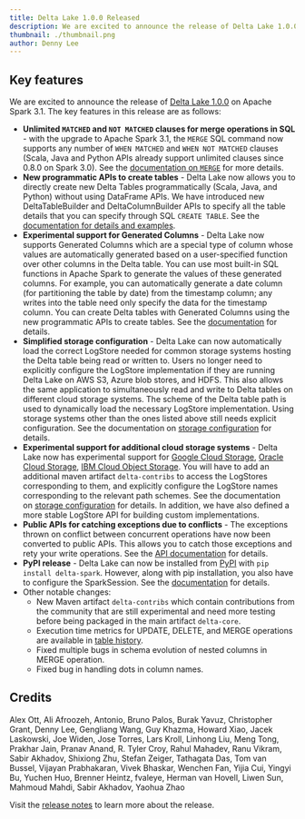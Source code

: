 ```yaml
---
title: Delta Lake 1.0.0 Released
description: We are excited to announce the release of Delta Lake 1.0.0 on Apache Spark 3.1.
thumbnail: ./thumbnail.png
author: Denny Lee
---
```


## Key features

We are excited to announce the release of [Delta Lake 1.0.0](https://github.com/delta-io/delta/releases/tag/v1.0.0) on Apache Spark 3.1. The key features in this release are as follows:

- **Unlimited `MATCHED` and `NOT MATCHED` clauses for merge operations in SQL** - with the upgrade to Apache Spark 3.1, the `MERGE` SQL command now supports any number of `WHEN MATCHED` and `WHEN NOT MATCHED` clauses (Scala, Java and Python APIs already support unlimited clauses since 0.8.0 on Spark 3.0). See the [documentation on `MERGE`](https://docs.delta.io/1.0.0/delta-update.html#operation-semantics) for more details.
- **New programmatic APIs to create tables** - Delta Lake now allows you to directly create new Delta Tables programmatically (Scala, Java, and Python) without using DataFrame APIs. We have introduced new DeltaTableBuilder and DeltaColumnBuilder APIs to specify all the table details that you can specify through SQL `CREATE TABLE`. See the [documentation for details and examples](https://docs.delta.io/1.0.0/delta-batch.html#create-a-table).
- **Experimental support for Generated Columns** - Delta Lake now supports Generated Columns which are a special type of column whose values are automatically generated based on a user-specified function over other columns in the Delta table. You can use most built-in SQL functions in Apache Spark to generate the values of these generated columns. For example, you can automatically generate a date column (for partitioning the table by date) from the timestamp column; any writes into the table need only specify the data for the timestamp column. You can create Delta tables with Generated Columns using the new programmatic APIs to create tables. See the [documentation](https://docs.delta.io/1.0.0/delta-batch.html#use-generated-columns) for details.
- **Simplified storage configuration** - Delta Lake can now automatically load the correct LogStore needed for common storage systems hosting the Delta table being read or written to. Users no longer need to explicitly configure the LogStore implementation if they are running Delta Lake on AWS S3, Azure blob stores, and HDFS. This also allows the same application to simultaneously read and write to Delta tables on different cloud storage systems. The scheme of the Delta table path is used to dynamically load the necessary LogStore implementation. Using storage systems other than the ones listed above still needs explicit configuration. See the documentation on [storage configuration](https://docs.delta.io/1.0.0/delta-storage.html) for details.
- **Experimental support for additional cloud storage systems** - Delta Lake now has experimental support for [Google Cloud Storage](https://cloud.google.com/storage), [Oracle Cloud Storage](https://www.oracle.com/cloud/storage/), [IBM Cloud Object Storage](https://www.ibm.com/cloud/object-storage). You will have to add an additional maven artifact `delta-contribs` to access the LogStores corresponding to them, and explicitly configure the LogStore names corresponding to the relevant path schemes. See the documentation on [storage configuration](/blog/2021-05-24-delta-lake-1-0-0-released/) for details. In addition, we have also defined a more stable LogStore API for building custom implementations.
- **Public APIs for catching exceptions due to conflicts** - The exceptions thrown on conflict between concurrent operations have now been converted to public APIs. This allows you to catch those exceptions and rety your write operations. See the [API documentation](/blog/2021-05-24-delta-lake-1-0-0-released/) for details.
- **PyPI release** - Delta Lake can now be installed from [PyPI](https://pypi.org/project/delta-spark/1.0.0/) with `pip install delta-spark`. However, along with pip installation, you also have to configure the SparkSession. See the [documentation](https://docs.delta.io/1.0.0/quick-start.html#set-up-project) for details.
- Other notable changes:
  - New Maven artifact `delta-contribs` which contain contributions from the community that are still experimental and need more testing before being packaged in the main artifact `delta-core`.
  - Execution time metrics for UPDATE, DELETE, and MERGE operations are available in [table history](https://docs.delta.io/1.0.0/delta-utility.html#operation-metrics-keys).
  - Fixed multiple bugs in schema evolution of nested columns in MERGE operation.
  - Fixed bug in handling dots in column names.

## Credits

Alex Ott, Ali Afroozeh, Antonio, Bruno Palos, Burak Yavuz, Christopher Grant, Denny Lee, Gengliang Wang, Guy Khazma, Howard Xiao, Jacek Laskowski, Joe Widen, Jose Torres, Lars Kroll, Linhong Liu, Meng Tong, Prakhar Jain, Pranav Anand, R. Tyler Croy, Rahul Mahadev, Ranu Vikram, Sabir Akhadov, Shixiong Zhu, Stefan Zeiger, Tathagata Das, Tom van Bussel, Vijayan Prabhakaran, Vivek Bhaskar, Wenchen Fan, Yijia Cui, Yingyi Bu, Yuchen Huo, Brenner Heintz, fvaleye, Herman van Hovell, Liwen Sun, Mahmoud Mahdi, Sabir Akhadov, Yaohua Zhao

Visit the [release notes](https://github.com/delta-io/delta/releases/tag/v1.0.0) to learn more about the release.
